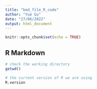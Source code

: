 ```yaml
---
title: "bed_file_R_code"
author: "Yue Gu"
date: "27/06/2022"
output: html_document
---
```


```r
knitr::opts_chunk$set(echo = TRUE)
```

## R Markdown

```r
# check the working directory
getwd()
```

```r
# the current version of R we are using 
R.version

```